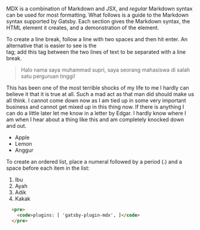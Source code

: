 MDX is a combination of Markdown and JSX, and _regular_ Markdown syntax can be used for most formatting. What follows is a guide to the Markdown syntax supported by Gatsby. Each section gives the Markdown syntax, the HTML element it creates, and a demonstration of the element.

To create a line break, follow a line with two spaces and then hit enter. An alternative that is easier to see is the <br /> tag; add this tag between the two lines of text to be separated with a line break.

>Halo nama saya muhammad supri, saya seorang mahasiswa di salah satu perguruan tinggi!

This has been one of the most terrible shocks of my life to me I hardly can believe it that it is true at all. Such a mad act as that man did should make us all think. I cannot come down now as I am tied up in some very important business and cannot get mixed up in this thing now. If there is anything I can do a little later let me know in a letter by Edgar. I hardly know where I am when I hear about a thing like this and am completely knocked down and out.

- Apple
- Lemon
- Anggur

To create an ordered list, place a numeral followed by a period (.) and a space before each item in the list:

1. Ibu
2. Ayah
3. Adik
4. Kakak

```html
  <pre>
    <code>plugins: [ 'gatsby-plugin-mdx', ]</code>
  </pre>
```